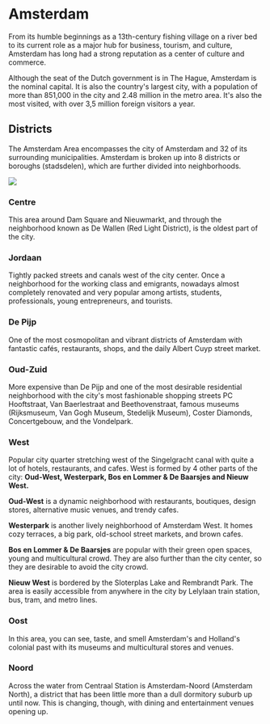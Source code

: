 
# Amsterdam
From its humble beginnings as a 13th-century fishing village on a river bed to its current role as a major hub for business, tourism, and culture, Amsterdam has long had a strong reputation as a center of culture and commerce.

Although the seat of the Dutch government is in The Hague, Amsterdam is the nominal capital. It is also the country's largest city, with a population of more than 851,000 in the city and 2.48 million in the metro area. It's also the most visited, with over 3,5 million foreign visitors a year.

<Youtube id="TF2qK6TX3YY" />

## Districts
The Amsterdam Area encompasses the city of Amsterdam and 32 of its surrounding
municipalities. Amsterdam is broken up into 8 districts or boroughs (stadsdelen), which are further divided into neighborhoods.

<Image src="amsterdam-districts.jpeg" />

### Centre
This area around Dam Square and Nieuwmarkt, and through the neighborhood known as De Wallen (Red Light District), is the oldest part of the city.

### Jordaan
Tightly packed streets and canals west of the city center. Once a neighborhood for the working class and emigrants, nowadays almost completely renovated and very popular among artists, students, professionals, young entrepreneurs, and tourists.

### De Pijp
One of the most cosmopolitan and vibrant districts of Amsterdam with fantastic cafés, restaurants, shops, and the daily Albert Cuyp street market.

### Oud-Zuid
More expensive than De Pijp and one of the most desirable residential neighborhood with the city's most fashionable shopping streets PC Hooftstraat, Van Baerlestraat and Beethovenstraat, famous museums (Rijksmuseum, Van Gogh Museum, Stedelijk Museum), Coster Diamonds, Concertgebouw, and the Vondelpark.

<Youtube id="HloBo9J0lDw" /> 

### West
Popular city quarter stretching west of the Singelgracht canal with quite a lot of hotels, restaurants, and cafes. West is formed by 4 other parts of the city: **Oud-West, Westerpark, Bos en Lommer & De Baarsjes and Nieuw West.** 

**Oud-West** is a dynamic neighborhood with restaurants, boutiques, design stores, alternative music venues, and trendy cafes. 

<Youtube id="Y6O8G65lLv4" />

**Westerpark** is another lively neighborhood of Amsterdam West. It homes cozy terraces, a big park, old-school street markets, and brown cafes. 

<Youtube id="yaLo2PzDKzc" /> 

**Bos en Lommer & De Baarsjes** are popular with their green open spaces, young and multicultural crowd. They are also further than the city center, so they are desirable to avoid the city crowd. 

<Youtube id="f_3a4VRR2BA" /> 

**Nieuw West** is bordered by the Sloterplas Lake and Rembrandt Park. The area is easily accessible from anywhere in the city by Lelylaan train station, bus, tram, and metro lines.

### Oost
In this area, you can see, taste, and smell Amsterdam's and Holland's colonial past with its museums and multicultural stores and venues.

<Youtube id="fNvifRd6W_U" />

### Noord
Across the water from Centraal Station is Amsterdam-Noord (Amsterdam North), a district that has been little more than a dull dormitory suburb up until now. This is changing, though, with dining and entertainment venues opening up.

<Youtube id="PAM0AcMtKRk" />
